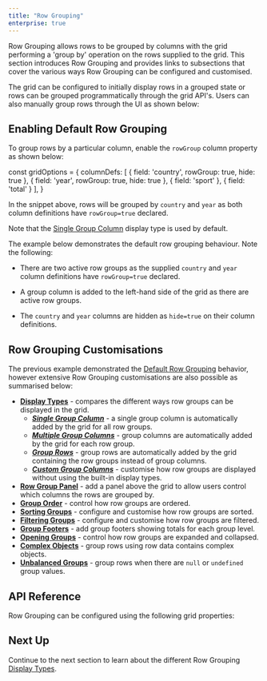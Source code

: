 ```yaml
---
title: "Row Grouping"
enterprise: true
---
```


Row Grouping allows rows to be grouped by columns with the grid performing a 'group by' operation on the rows supplied
to the grid. This section introduces Row Grouping and provides links to subsections that cover the various ways Row 
Grouping can be configured and customised.

The grid can be configured to initially display rows in a grouped state or rows can be grouped programmatically through 
the grid API's. Users can also manually group rows through the UI as shown below:

<image-caption src="grouping/resources/row-grouping.gif" maxWidth="90%" constrained="true" centered="true" alt="Row Grouping" ></image-caption>

## Enabling Default Row Grouping

To group rows by a particular column, enable the `rowGroup` column property as shown below:

<snippet>
const gridOptions = {
    columnDefs: [
        { field: 'country', rowGroup: true, hide: true },
        { field: 'year', rowGroup: true, hide: true },
        { field: 'sport' },
        { field: 'total' }
    ],
}
</snippet>

In the snippet above, rows will be grouped by `country` and `year` as both column definitions have `rowGroup=true` declared.

Note that the [Single Group Column](../grouping-single-group-column/) display type is used by default.

The example below demonstrates the default row grouping behaviour. Note the following:

- There are two active row groups as the supplied `country` and `year` column definitions have `rowGroup=true` declared.

- A group column is added to the left-hand side of the grid as there are active row groups.

- The `country` and `year` columns are hidden as `hide=true` on their column definitions.

<GridExampleRunner title='Default Row Grouping' name='default-row-grouping' type='generated' options='{ "enterprise": true, "exampleHeight": 540, "modules": ["clientside", "rowgrouping"] }'></GridExampleRunner>

## Row Grouping Customisations

The previous example demonstrated the [Default Row Grouping](../grouping/#example-default-row-grouping) behavior, 
however extensive Row Grouping customisations are also possible as summarised below:

- **[Display Types](../grouping-display-types/)** - compares the different ways row groups can be displayed in the grid.
    - ***[Single Group Column](../grouping-single-group-column/)*** - a single group column is automatically added by the grid for all row groups.
    - ***[Multiple Group Columns](../grouping-multiple-group-columns/)*** - group columns are automatically added by the grid for each row group.
    - ***[Group Rows](../grouping-group-rows/)*** - group rows are automatically added by the grid containing the row groups instead of group columns.
    - ***[Custom Group Columns](../grouping-custom-group-columns/)*** - customise how row groups are displayed without using the built-in display types.
- **[Row Group Panel](../grouping-group-panel/)** - add a panel above the grid to allow users control which columns the rows are grouped by.
- **[Group Order](../grouping-group-order/)** - control how row groups are ordered.
- **[Sorting Groups](../grouping-sorting/)** - configure and customise how row groups are sorted.
- **[Filtering Groups](../grouping-filtering/)** - configure and customise how row groups are filtered.
- **[Group Footers](../grouping-footers/)** - add group footers showing totals for each group level.
- **[Opening Groups](../grouping-opening-groups/)** - control how row groups are expanded and collapsed.
- **[Complex Objects](../grouping-complex-objects/)** - group rows using row data contains complex objects.
- **[Unbalanced Groups](../grouping-unbalanced-groups/)** - group rows when there are `null` or `undefined` group values.

## API Reference

Row Grouping can be configured using the following grid properties:

<api-documentation source='grid-options/properties.json' section="rowGrouping"></api-documentation>

## Next Up

Continue to the next section to learn about the different Row Grouping [Display Types](../grouping-display-types/).
